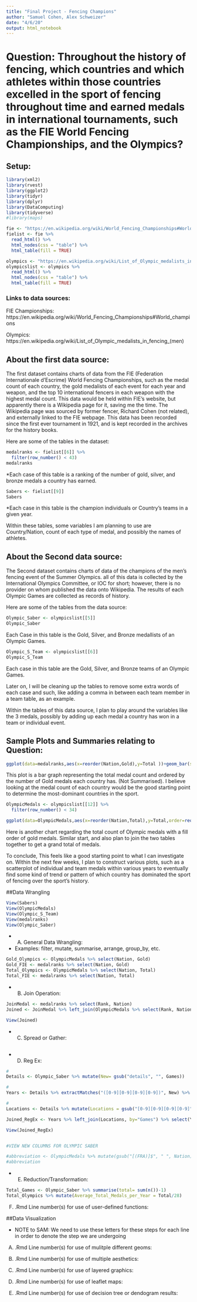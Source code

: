 ```yaml
---
title: "Final Project - Fencing Champions"
author: "Samuel Cohen, Alex Schweizer"
date: "4/6/20"
output: html_notebook
---
```


# Question: Throughout the history of fencing, which countries and which athletes within those countries excelled in the sport of fencing throughout time and earned medals in international tournaments, such as the FIE World Fencing Championships, and the Olympics?

## Setup:

```r
library(xml2)
library(rvest)
library(ggplot2)
library(tidyr)
library(dplyr)
library(DataComputing)
library(tidyverse)
#library(maps)
```

```r
fie <- "https://en.wikipedia.org/wiki/World_Fencing_Championships#World_champions"
fielist <- fie %>%
  read_html() %>%
  html_nodes(css = "table") %>%
  html_table(fill = TRUE)
```
```r
olympics <- "https://en.wikipedia.org/wiki/List_of_Olympic_medalists_in_fencing_(men)"
olympicslist <- olympics %>%
  read_html() %>%
  html_nodes(css = "table") %>%
  html_table(fill = TRUE)
```

### Links to data sources: 

FIE Championships:    https://en.wikipedia.org/wiki/World_Fencing_Championships#World_champions

Olympics:    https://en.wikipedia.org/wiki/List_of_Olympic_medalists_in_fencing_(men)

## About the first data source: 

The first dataset contains charts of data from the FIE (Federation Internationale d'Escrime) World Fencing Championships, such as the medal count of each country, the gold medalists of each event for each year and weapon, and the top 10 international fencers in each weapon with the highest medal count. This data would be held within FIE's website, but apparently there is a Wikipedia page for it, saving me the time. The Wikipedia page was sourced by former fencer, Richard Cohen (not related), and externally linked to the FIE webpage. This data has been recorded since the first ever tournament in 1921, and is kept recorded in the archives for the history books. 

Here are some of the tables in the dataset:

```r
medalranks <- fielist[[6]] %>%
  filter(row_number() < 43)
medalranks
```

*Each case of this table is a ranking of the number of gold, silver, and bronze medals a country has earned.

```r
Sabers <- fielist[[9]]
Sabers
```

*Each case in this table is the champion individuals or Country's teams in a given year.

Within these tables, some variables I am planning to use are Country/Nation, count of each type of medal, and possibly the names of athletes.

## About the Second data source:

The Second dataset contains charts of data of the champions of the men's fencing event of the Summer Olympics. all of this data is collected by the International Olympics Committee, or IOC for short; however, there is no provider on whom published the data onto Wikipedia. The results of each Olympic Games are collected as records of history. 

Here are some of the tables from the data source:

```r
Olympic_Saber <- olympicslist[[5]]
Olympic_Saber
```

Each Case in this table is the Gold, Silver, and Bronze medallists of an Olympic Games.

```r
Olympic_S_Team <- olympicslist[[6]]
Olympic_S_Team
```

Each case in this table are the Gold, Silver, and Bronze teams of an Olympic Games.

Later on, I will be cleaning up the tables to remove some extra words of each case and such, like adding a comma in between each team member in a team table, as an example.

Within the tables of this data source, I plan to play around the variables like the 3 medals, possibly by adding up each medal a country has won in a team or individual event.

## Sample Plots and Summaries relating to Question:

```r
ggplot(data=medalranks,aes(x=reorder(Nation,Gold),y=Total ))+geom_bar(stat='identity',position='stack', width=.9) + theme(axis.text.x=element_text(angle=60,hjust=1)) 
```

This plot is a bar graph representing the total medal count and ordered by the number of Gold medals each country has. (Not Summarised). I believe looking at the medal count of each country would be the good starting point to determine the most-dominant countries in the sport.

```r
OlympicMedals <- olympicslist[[12]] %>%
  filter(row_number() < 34)

ggplot(data=OlympicMedals,aes(x=reorder(Nation,Total),y=Total,order=reorder(Gold,Gold),fill=Gold))+geom_bar(stat='identity',position='stack', width=.9) + theme(axis.text.x=element_text(angle=60,hjust=1)) 
```

Here is another chart regarding the total count of Olympic medals with a fill order of gold medals. Similar start, and also plan to join the two tables together to get a grand total of medals. 

To conclude, This feels like a good starting point to what I can investigate on. Within the next few weeks, I plan to construct various plots, such as a scatterplot of individual and team medals within various years to eventually find some kind of trend or pattern of which country has dominated the sport of fencing over the sport's history.



##Data Wrangling 

```r
View(Sabers)
View(OlympicMedals)
View(Olympic_S_Team)
View(medalranks)
View(Olympic_Saber)
```


- (A) General Data Wrangling: 

- Examples: filter, mutate, summarise, arrange, group_by, etc.

```r
Gold_Olympics <- OlympicMedals %>% select(Nation, Gold) 
Gold_FIE <- medalranks %>% select(Nation, Gold) 
Total_Olympics <- OlympicMedals %>% select(Nation, Total)
Total_FIE <- medalranks %>% select(Nation, Total)

```


- (B) Join Operation: 


```r
JoinMedal <- medalranks %>% select(Rank, Nation)
Joined <- JoinMedal %>% left_join(OlympicMedals %>% select(Rank, Nation), by= "Rank") 

View(Joined)
```


- (C) Spread or Gather: 


```r

```


- (D) Reg Ex: 


```r
#
Details <- Olympic_Saber %>% mutate(New= gsub("details", "", Games))

#  
Years <- Details %>% extractMatches("([0-9][0-9][0-9][0-9])", New) %>% mutate(Years= match1) %>% select(Games, Years)

#
Locations <- Details %>% mutate(Locations = gsub("[0-9][0-9][0-9][0-9]", "", New))

Joined_RegEx <- Years %>% left_join(Locations, by="Games") %>% select(Years, Locations, Gold, Silver, Bronze)

View(Joined_RegEx)


#VIEW NEW COLUMNS FOR OLYMPIC SABER

#abbreviation <- OlympicMedals %>% mutate(gsub("[(FRA)]$", " ", Nation))
#abbreviation

```


- (E) Reduction/Transformation: 


```r
Total_Games <- Olympic_Saber %>% summarise(total= sum(n())-1)
Total_Olympics %>% mutate(Average_Total_Medals_per_Year = Total/28)
```

(F) .Rmd Line number(s) for use of user-defined functions:



##Data Visualization

- NOTE to SAM: We need to use these letters for these steps for each line in order to denote the step we are undergoing 

(A) .Rmd Line number(s) for use of mulitple different geoms:  

(B) .Rmd Line number(s) for use of multiple aesthetics:  

(C) .Rmd Line number(s) for use of layered graphics:  

(D) .Rmd Line number(s) for use of leaflet maps:  

(E) .Rmd Line number(s) for use of decision tree or dendogram results:    






